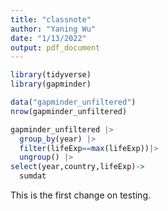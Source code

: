 ```yaml
---
title: "classnote"
author: "Yaning Wu"
date: "1/13/2022"
output: pdf_document
---
```


```r
library(tidyverse)
library(gapminder)
```

```r
data("gapminder_unfiltered")
nrow(gapminder_unfiltered)
```
```r
gapminder_unfiltered |>
  group_by(year) |>
  filter(lifeExp==max(lifeExp))|>
  ungroup() |>
select(year,country,lifeExp)->
  sumdat
```

This is the first change on testing.
